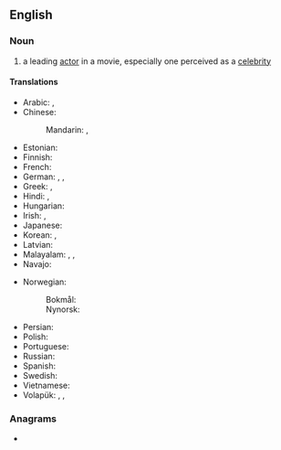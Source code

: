 ==English==

{{wikipedia}}

===Noun===
{{en-noun}}

# a leading [[actor]] in a movie, especially one perceived as a [[celebrity]]
#: {{syn|en|film star}}

====Translations====
{{trans-top|star of the cinema}}
* Arabic: {{t|ar|نَجْمَة سِينِمَائِيَّة|f|tr=najma sīnimāʾiyya}}, {{t|ar|نجم أفلام|m}}
* Chinese:
*: Mandarin: {{t|cmn|電影明星}}, {{t|cmn|电影明星|tr=diànyǐng míngxīng}}
* Estonian: {{t+|et|filmitäht}}
* Finnish: {{t+|fi|filmitähti}}
* French: {{t|fr|star de cinéma|f}}
* German: {{qualifier|♂♀}} {{t+|de|Filmstar|m}}, {{qualifier|♂♀}} {{t|de|Filmgröße|f}}, {{qualifier|♂♀}} {{t|de|Leinwandgröße|f}}
* Greek: {{t|el|αστέρι της ταινίας}}, {{t|el|πρωταγωνιστής της ταινίας}}
* Hindi: {{t|hi|फ़िल्म स्टार}}, {{t|hi|फिल्म स्टार}}
* Hungarian: {{t+|hu|filmsztár}}
* Irish: {{t|ga|réalta scannán|f}}, {{t|ga|scoth-aisteoir|m}}
* Japanese: {{t|ja|映画スター|tr=eiga sutā}}
* Korean: {{t|ko|무비 스타}}, {{t|ko|영화 스타}}
* Latvian: {{t|lv|kinozvaigzne|f}}
* Malayalam: {{t+|ml|താരം}}, {{t|ml|ചലച്ചിത്ര താരം}}, {{t|ml|സിനിമാ താരം}}
* Navajo: {{t|nv|naalkidgo bee bééhoʼdílzin}}
{{trans-mid}}
* Norwegian:
*: Bokmål: {{t+|nb|filmstjerne|m|f}}
*: Nynorsk: {{t|nn|filmstjerne|f}}
* Persian: {{t+|fa|ستاره سینما|tr=setâre-ye sinamâ}}
* Polish: {{t|pl|gwiazda filmowa|f}}
* Portuguese: {{t|pt|[[estrela]] [[de]]/[[do]] [[cinema]]|f}}
* Russian: {{t+|ru|кинозвезда́|f}}
* Spanish: {{t|es|[[estrella]] [[de]] [[cine]]|f}}
* Swedish: {{t+|sv|filmstjärna|c}}
* Vietnamese: {{t|vi|minh tinh màn bạc}}
* Volapük: {{qualifier|♂♀}} {{t|vo|bioskopastelan}}, {{qualifier|♂}} {{t|vo|bioskopahistelan}}, {{qualifier|♀}} {{t|vo|bioskopajistelan}}
{{trans-bottom}}

===Anagrams===
* {{anagrams|en|a=aeimorstv|art movies}}